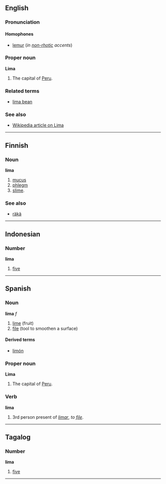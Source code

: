 ==English==
===Pronunciation===
====Homophones====
*[[lemur]] (''in [[non-rhotic]] accents'')

===Proper noun===
'''Lima'''

#The capital of [[Peru]].

===Related terms===
*[[lima bean]]

===See also===
*[[w:Lima|Wikipedia article on Lima]]

----

==Finnish==
===Noun===
'''lima'''

#[[mucus]]
#[[phlegm]]
#[[slime]].

===See also===
*[[räkä]]

----

==Indonesian==
===Number===
'''lima'''
#[[five]]

----

==Spanish==
===Noun===
'''lima''' ''f''

# [[lime]] (fruit)
# [[file]] (tool to smoothen a surface)

====Derived terms====
*[[limón]]

===Proper noun===
'''Lima'''

#The capital of [[Peru]].

===Verb===
'''lima'''

# 3rd person present of ''[[limar]]'', ''to [[file]]''.

----

==Tagalog==
===Number===
'''lima'''
#[[five]]

----